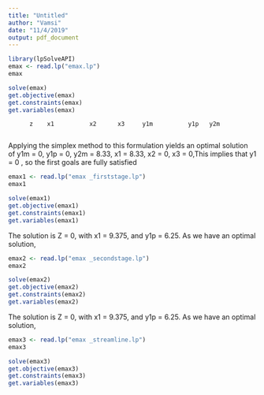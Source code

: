 ```yaml
---
title: "Untitled"
author: "Vamsi"
date: "11/4/2019"
output: pdf_document
---
```


```r
library(lpSolveAPI)
emax <- read.lp("emax.lp")
emax

solve(emax)
get.objective(emax)
get.constraints(emax)
get.variables(emax)

```
          z    x1          x2      x3     y1m          y1p   y2m
          
Applying the simplex method to this formulation yields an optimal solution of y1m = 0, y1p = 0, y2m = 8.33,  x1 = 8.33, x2 = 0, x3 = 0,This implies that y1 = 0 , so the first  goals are fully satisfied

```r

emax1 <- read.lp("emax _firststage.lp")
emax1

solve(emax1)
get.objective(emax1)
get.constraints(emax1)
get.variables(emax1)
```

The solution is Z = 0, with x1 = 9.375, and y1p = 6.25. As we have an optimal solution, 

```r

emax2 <- read.lp("emax _secondstage.lp")
emax2

solve(emax2)
get.objective(emax2)
get.constraints(emax2)
get.variables(emax2)
```

The solution is Z = 0, with x1 = 9.375, and y1p = 6.25. As we have an optimal solution,
```r

emax3 <- read.lp("emax _streamline.lp")
emax3

solve(emax3)
get.objective(emax3)
get.constraints(emax3)
get.variables(emax3)
```

